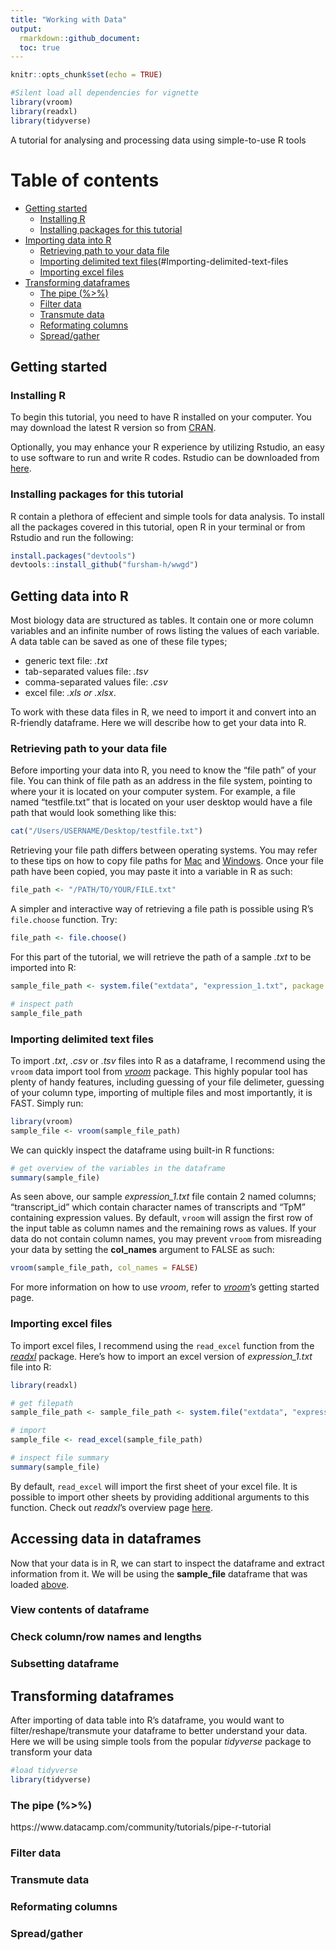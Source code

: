 ```yaml
---
title: "Working with Data"
output: 
  rmarkdown::github_document:
  toc: true
---
```


```r
knitr::opts_chunk$set(echo = TRUE)
```

```r
#Silent load all dependencies for vignette
library(vroom)
library(readxl)
library(tidyverse)
```
A tutorial for analysing and processing data using simple-to-use R tools

# Table of contents
- [Getting started](#Getting-started)
  * [Installing R](#Installing-R)
  * [Installing packages for this tutorial](#Installing-packages-for-this-tutorial)
- [Importing data into R](#Importing-data-into-R)
  * [Retrieving path to your data file](#Retrieving-path-to-your-data-file)
  * [Importing delimited text files](#Importing-delimited-text-files
  * [Importing excel files](#Importing-excel-files)
- [Transforming dataframes](#Transforming-dataframes)
  * [The pipe (%>%)](#The-pipe-(%>%))
  * [Filter data](#Filter-data)
  * [Transmute data](#Transmute-data)
  * [Reformating columns](##Reformating-columns)
  * [Spread/gather](#Spreadgather)

## Getting started
### Installing R
To begin this tutorial, you need to have R installed on your computer. You may download the latest R version so from [CRAN](https://cloud.r-project.org/).

Optionally, you may enhance your R experience by utilizing Rstudio, an easy to use software to run and write R codes. Rstudio can be downloaded from [here](https://rstudio.com/products/rstudio/).


### Installing packages for this tutorial
R contain a plethora of effecient and simple tools for data analysis. To install all the packages covered in this tutorial, open R in your terminal or from Rstudio and run the following:

```r
install.packages("devtools")
devtools::install_github("fursham-h/wwgd")
```

## Getting data into R
Most biology data are structured as tables. It contain one or more column variables and an infinite number of rows listing the values of each variable. A data table can be saved as one of these file types; 

* generic text file: *.txt*
* tab-separated values file: *.tsv*
* comma-separated values file: *.csv*
* excel file: *.xls or .xlsx*. 

To work with these data files in R, we need to import it and convert into an R-friendly dataframe. Here we will describe how to get your data into R.

### Retrieving path to your data file
Before importing your data into R, you need to know the "file path" of your file. You can think of file path as an address in the file system, pointing to where your it is located on your computer system. For example, a file named "testfile.txt" that is located on your user desktop would have a file path that would look something like this:
```r
cat("/Users/USERNAME/Desktop/testfile.txt")
```

Retrieving your file path differs between operating systems. You may refer to these tips on how to copy file paths for [Mac](http://osxdaily.com/2015/11/05/copy-file-path-name-text-mac-os-x-finder/) and [Windows](https://www.pcworld.com/article/251406/windows-tips-copy-a-file-path-show-or-hide-extensions.html). Once your file path have been copied, you may paste it into a variable in R as such:
```r
file_path <- "/PATH/TO/YOUR/FILE.txt"
```


A simpler and interactive way of retrieving a file path is possible using R's `file.choose` function. Try:
```r
file_path <- file.choose()
```


For this part of the tutorial, we will retrieve the path of a sample *.txt* to be imported into R:
```r
sample_file_path <- system.file("extdata", "expression_1.txt", package = "wwgd")

# inspect path
sample_file_path
```

### Importing delimited text files
To import *.txt*, *.csv* or *.tsv* files into R as a dataframe, I recommend using the `vroom` data import tool from [*vroom*](https://github.com/r-lib/vroom) package. This highly popular tool has plenty of handy features, including guessing of your file delimeter, guessing of your column type, importing of multiple files and most importantly, it is FAST. Simply run:
```r
library(vroom)
sample_file <- vroom(sample_file_path)
```

We can quickly inspect the dataframe using built-in R functions:
```r
# get overview of the variables in the dataframe
summary(sample_file)
```

As seen above, our sample *expression_1.txt* file contain 2 named columns; "transcript_id" which contain character names of transcripts and "TpM" containing expression values. By default, `vroom` will assign the first row of the input table as column names and the remaining rows as values. If your data do not contain column names, you may prevent `vroom` from misreading your data by setting the **col_names** argument to FALSE as such:
```r
vroom(sample_file_path, col_names = FALSE)
```

For more information on how to use *vroom*, refer to [*vroom*](https://vroom.r-lib.org/articles/vroom.html)'s getting started page.

### Importing excel files

To import excel files, I recommend using the `read_excel` function from the [*readxl*](https://readxl.tidyverse.org/) package. Here's how to import an excel version of *expression_1.txt* file into R:
```r
library(readxl)

# get filepath
sample_file_path <- sample_file_path <- system.file("extdata", "expression_1.xlsx", package = "wwgd")

# import
sample_file <- read_excel(sample_file_path)

# inspect file summary
summary(sample_file)
```

By default, `read_excel` will import the first sheet of your excel file. It is possible to import other sheets by providing additional arguments to this function. Check out *readxl*'s overview page [here](https://readxl.tidyverse.org/).

## Accessing data in dataframes
Now that your data is in R, we can start to inspect the dataframe and extract information from it. We will be using the **sample_file** dataframe that was loaded [above](#Importing-excel-files).

### View contents of dataframe
### Check column/row names and lengths
### Subsetting dataframe


## Transforming dataframes
After importing of data table into R's dataframe, you would want to filter/reshape/transmute your dataframe to better understand your data. Here we will be using simple tools from the popular *tidyverse* package to transform your data

```r
#load tidyverse
library(tidyverse)
```

### The pipe (%>%)

https://www.datacamp.com/community/tutorials/pipe-r-tutorial

### Filter data
### Transmute data
### Reformating columns
### Spread/gather
